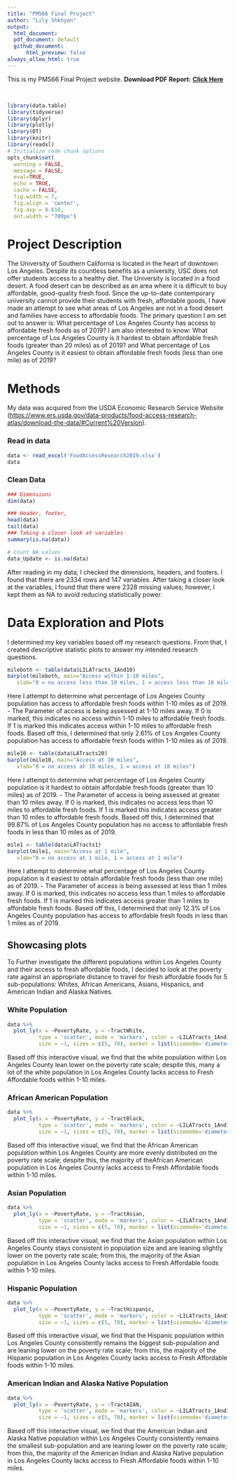 ```yaml
---
title: "PM566 Final Project"
author: "Lily Shkhyan"
output: 
  html_document: 
  pdf_document: default
  github_document: 
      html_preview: false 
always_allow_html: true
---
```


This is my PM566 Final Project website.
**Download PDF Report:** [**Click Here**](https://github.com/Liily-shh/PM566-FinalProject/raw/main/index.pdf)

<br>

```r
library(data.table)
library(tidyverse)
library(dplyr)
library(plotly)
library(DT)
library(knitr)
library(readxl)
# Initialize code chunk options
opts_chunk$set(
  warning = FALSE,
  message = FALSE,
  eval=TRUE,
  echo = TRUE,
  cache = FALSE,
  fig.width = 7, 
  fig.align = 'center',
  fig.asp = 0.618,
  out.width = "700px")
```

# Project Description 

The University of Southern California is located in the heart of downtown Los Angeles. Despite its countless benefits as a university, USC does not offer students access to a healthy diet. The University is located in a food desert. A food desert can be described as an area where it is difficult to buy affordable, good-quality fresh food. Since the up-to-date contemporary university cannot provide their students with fresh, affordable goods, I have made an attempt to see what areas of Los Angeles are not in a food desert and families have access to affordable foods. The primary question I am set out to answer is: What percentage of Los Angeles County has access to affordable fresh foods as of 2019? I am also interested to know: What percentage of Los Angeles County is it hardest to obtain affordable fresh foods (greater than 20 miles) as of 2019? and What percentage of Los Angeles County is it easiest to obtain affordable fresh foods (less than one mile) as of 2019?
 
# Methods
  
My data was acquired from the USDA Economic Research Service Website (<https://www.ers.usda.gov/data-products/food-access-research-atlas/download-the-data/#Current%20Version>).
  
### Read in data
```r
data <- read_excel('FoodAccessResearch2019.xlsx')
data
```
### Clean Data
```r
### Dimensions 
dim(data)
```
```r
### Header, footer,
head(data)
tail(data)
### Taking a closer look at variables 
summary(is.na(data))
```
```r
# Count NA values
data_Update <- is.na(data)
```
After reading in my data, I checked the dimensions, headers, and footers. I found that there are 2334 rows and 147 variables. After taking a closer look at the variables, I found that there were 2328 missing values; however, I kept them as NA to avoid reducing statistically power.

# Data Exploration and Plots

I determined my key variables based off my research questions. From that, I created descriptive statistic plots to answer my intended research questions. 

```r
mileboth <- table(data$LILATracts_1And10)
barplot(mileboth, main="Access within 1-10 miles",
   xlab="0 = no access less than 10 miles, 1 = access less than 10 miles")
``` 
Here I attempt to determine what percentage of Los Angeles County population has access to affordable fresh foods within 1-10 miles as of 2019. 
  - The Parameter of access is being assessed at 1-10 miles away. If 0 is marked, this indicates no access within 1-10 miles to affordable fresh foods. If 1 is marked this indicates access within 1-10 miles to affordable fresh foods. Based off this, I determined that only 2.61% of Los Angeles County population has access to affordable fresh foods within 1-10 miles as of 2019. 

```r
mile10 <- table(data$LATracts20)
barplot(mile10, main="Access at 10 miles",
   xlab="0 = no access at 10 miles, 1 = access at 10 miles")
```
Here I attempt to determine what percentage of Los Angeles County population is it hardest to obtain affordable fresh foods (greater than 10 miles) as of 2019. 
  - The Parameter of access is being assessed at greater than 10 miles away. If 0 is marked, this indicates no access less than 10 miles to affordable fresh foods. If 1 is marked this indicates access greater than 10 miles to affordable fresh foods. Based off this, I determined that 99.87% of Los Angeles County population has no access to affordable fresh foods in less than 10 miles as of 2019. 

```r
mile1 <- table(data$LATracts1)
barplot(mile1, main="Access at 1 mile",
   xlab="0 = no access at 1 mile, 1 = access at 1 mile")
```
Here I attempt to determine what percentage of Los Angeles County population is it easiest to obtain affordable fresh foods (less than one mile) as of 2019. 
  - The Parameter of access is being assessed at less than 1 miles away. If 0 is marked, this indicates no access less than 1 miles to affordable fresh foods. If 1 is marked this indicates access greater than 1 miles to affordable fresh foods. Based off this, I determined that only 12.3% of Los Angeles County population has access to affordable fresh foods in less than 1 miles as of 2019. 

## Showcasing plots {.tabset}

To Further investigate the different populations within Los Angeles County and their access to fresh affordable foods, I decided to look at the poverty rate against an appropriate distance to travel for fresh affordable foods for 5 sub-populations: Whites, African Americans, Asians, Hispanics, and American Indian and Alaska Natives. 

### White Population

```r
data %>% 
  plot_ly(x = ~PovertyRate, y = ~TractWhite, 
          type = 'scatter', mode = 'markers', color = ~LILATracts_1And10,
          size = ~1, sizes = c(5, 70), marker = list(sizemode='diameter', opacity=0.5))
```
Based off this interactive visual, we find that the white population within Los Angeles County lean lower on the poverty rate scale; despite this, many a lot of the white population in Los Angeles County lacks access to Fresh Affordable foods within 1-10 miles. 



### African American Population

```r
data %>% 
  plot_ly(x = ~PovertyRate, y = ~TractBlack, 
          type = 'scatter', mode = 'markers', color = ~LILATracts_1And10,
          size = ~1, sizes = c(5, 70), marker = list(sizemode='diameter', opacity=0.5))
```
Based off this interactive visual, we find that the African American population within Los Angeles County are more evenly distributed on the poverty rate scale; despite this, the majority of theAfrican American population in Los Angeles County lacks access to Fresh Affordable foods within 1-10 miles. 

### Asian Population

```r
data %>% 
  plot_ly(x = ~PovertyRate, y = ~TractAsian, 
          type = 'scatter', mode = 'markers', color = ~LILATracts_1And10,
          size = ~1, sizes = c(5, 70), marker = list(sizemode='diameter', opacity=0.5))
```
Based off this interactive visual, we find that the Asian population within Los Angeles County stays consistent in population size and are leaning slightly lower on the poverty rate scale; from this, the majority of the Asian population in Los Angeles County lacks access to Fresh Affordable foods within 1-10 miles. 

### Hispanic Population

```r
data %>% 
  plot_ly(x = ~PovertyRate, y = ~TractHispanic, 
          type = 'scatter', mode = 'markers', color = ~LILATracts_1And10,
          size = ~1, sizes = c(5, 70), marker = list(sizemode='diameter', opacity=0.5))
```
Based off this interactive visual, we find that the Hispanic population within Los Angeles County consistently remains the biggest sub-population and are leaning lower on the poverty rate scale; from this, the majority of the Hispanic population in Los Angeles County lacks access to Fresh Affordable foods within 1-10 miles.

### American Indian and Alaska Native Population

```r
data %>% 
  plot_ly(x = ~PovertyRate, y = ~TractAIAN, 
          type = 'scatter', mode = 'markers', color = ~LILATracts_1And10,
          size = ~1, sizes = c(5, 70), marker = list(sizemode='diameter', opacity=0.5))
```
Based off this interactive visual, we find that the American Indian and Alaska Native population within Los Angeles County consistently remains the smallest sub-population and are leaning lower on the poverty rate scale; from this, the majority of the American Indian and Alaska Native population in Los Angeles County lacks access to Fresh Affordable foods within 1-10 miles.

## {-}



